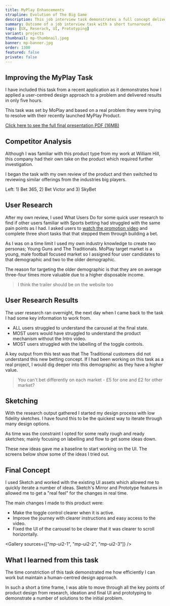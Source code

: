 ```yaml
---
title: MyPlay Enhancements
strapline: Evolution of The Big Game
description: This job interview task demonstrates a full concept delivery in a short turnaround.
summary: Outcome of a job interview task with a short turnaround.
tags: [UX, Reserach, UI, Prototyping]
variant: projects
thumbnail: mp-thumbnail.jpeg
banner: mp-banner.jpg
order: 1300
featured: false
private: false
---
```


## Improving the MyPlay Task

I have included this task from a recent application as it demonstrates how I applied a user-centred design approach to a problem and delivered results in only five hours.

This task was set by MoPlay and based on a real problem they were trying to resolve with their recently launched MyPlay Product.

[Click here to see the full final presentation PDF (16MB)](https://drive.google.com/file/d/1RQXLVXezKztIn_m3QVOvwm87CxSqeh4m/view)

<ImageText sectionColour="section-white" image="mp-screenshots" altText="Screenshots of other betting apps">

## Competitor Analysis

Although I was familiar with this product type from my work at William Hill, this company had their own take on the product which required further investigation.

I began the task with my own review of the product and then switched to reviewing similar offerings from the industries big players.

Left: 1) Bet 365, 2) Bet Victor and 3) SkyBet

</ImageText>

## User Research

After my own review, I used What Users Do for some quick user research to find if other users familiar with Sports betting had struggled with the same pain points as I had. I asked users to [watch the promotion video](https://www.youtube.com/watch?v=57ZT4OkJVtc) and complete three short tasks that that stepped them through building a bet.

As I was on a time limit I used my own industry knowledge to create two personas; Young Guns and The Traditionals. MoPlay target market is a young, male football focused market so I assigned four user candidates to that demographic and two to the older demographic.

The reason for targeting the older demographic is that they are on average three-four times more valuable due to a higher disposable income.

<Blockquote caption="User Research Feedback">
  I think the trailer should be on the website too
</Blockquote>

## User Research Results

The user research ran overnight, the next day when I came back to the task I had some key information to work from.

- ALL users struggled to understand the carousel at the final state.
- MOST users would have struggled to understand the product mechanism without the Intro video.
- MOST users struggled with the labelling of the toggle controls.

A key output from this test was that The Traditional customers did not understand this new betting concept. If I had been working on this task as a real project, I would dig deeper into this demographic as they have a higher value.

<Blockquote caption="A confused Traditional users">
  You can't bet differently on each market - £5 for one and £2 for other market?
</Blockquote>

<ImageText image="mp-sketches" altText="Concept Sketches">

## Sketching

With the research output gathered I started my design process with low fidelity sketches. I have found this to be the quickest way to iterate through many design options.

As time was the constraint I opted for some really rough and ready sketches; mainly focusing on labelling and flow to get some ideas down.

These new ideas gave me a baseline to start working on the UI. The screens below show some of the ideas I tried out.

</ImageText>

## Final Concept

I used Sketch and worked with the existing UI assets which allowed me to quickly iterate a number of ideas. Sketch's Mirror and Prototype features in allowed me to get a "real feel" for the changes in real time.

The main changes I made to this product were:

- Make the toggle control clearer when it is active.
- Improve the journey with clearer instructions and easy access to the video.
- Fixed the UI of the carousel to be clearer that it was clearer to scroll horizontally.

<Gallery sources={["mp-ui2-1", "mp-ui2-2", "mp-ui2-3"]} />

## What I learned from this task

The time constriction of this task demonstrated me how efficiently I can work but maintain a human-centred design approach.

In such a short a time frame, I was able to move through all the key points of product design from research, ideation and final UI and prototyping to demonstrate a number of solutions to the initial problem.

